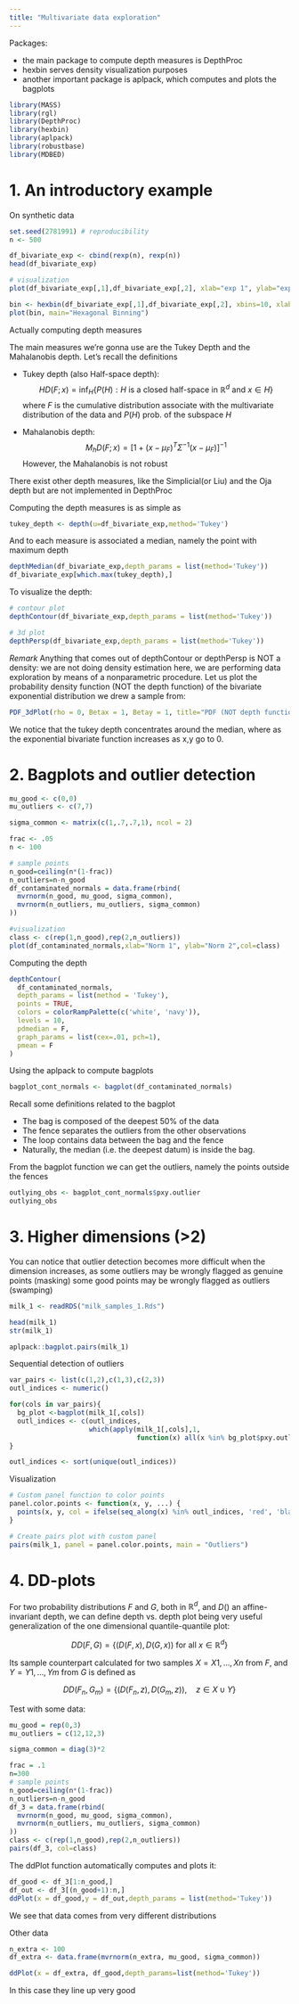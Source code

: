 ```yaml
---
title: "Multivariate data exploration"
---
```



Packages:

- the main package to compute depth measures is DepthProc
- hexbin serves density visualization purposes
- another important package is aplpack, which computes and plots the bagplots
```r
library(MASS)
library(rgl)
library(DepthProc)
library(hexbin)
library(aplpack)
library(robustbase)
library(MDBED)
```


# 1. An introductory example
On synthetic data
```r
set.seed(2781991) # reproducibility
n <- 500

df_bivariate_exp <- cbind(rexp(n), rexp(n))
head(df_bivariate_exp)

# visualization
plot(df_bivariate_exp[,1],df_bivariate_exp[,2], xlab="exp 1", ylab="exp 2")

bin <- hexbin(df_bivariate_exp[,1],df_bivariate_exp[,2], xbins=10, xlab="exp 1", ylab="exp 2")
plot(bin, main="Hexagonal Binning") 
```

Actually computing depth measures

The main measures we're gonna use are the Tukey Depth and the Mahalanobis depth. Let's recall the definitions

- Tukey depth (also Half-space depth):
$$
HD(F;x) = \inf_H\{P(H): H \text{ is a closed half-space in } \mathbb{R}^d \text{ and } x \in H \}
$$
where $F$ is the cumulative distribution associate with the multivariate distribution of the data and $P(H)$ prob. of the subspace $H$

- Mahalanobis depth:
$$
M_hD(F;x) = [1+(x-\mu_F)^T\Sigma^{-1}(x-\mu_F)]^{-1}
$$
However, the Mahalanobis is not robust

There exist other depth measures, like the Simplicial(or Liu) and the Oja depth but are not implemented in DepthProc

Computing the depth measures is as simple as
```r
tukey_depth <- depth(u=df_bivariate_exp,method='Tukey')
```

And to each measure is associated a median, namely the point with maximum depth
```r
depthMedian(df_bivariate_exp,depth_params = list(method='Tukey'))
df_bivariate_exp[which.max(tukey_depth),]
```

To visualize the depth:
```r
# contour plot
depthContour(df_bivariate_exp,depth_params = list(method='Tukey'))

# 3d plot
depthPersp(df_bivariate_exp,depth_params = list(method='Tukey'))
```
*Remark* Anything that comes out of depthContour or depthPersp is NOT a density: we are not doing density estimation here, we are performing data exploration by means of a nonparametric procedure. Let us plot the probability density function (NOT the depth function) of the bivariate exponential distribution we drew a sample from:

```r
PDF_3dPlot(rho = 0, Betax = 1, Betay = 1, title="PDF (NOT depth function) of the bivariate exponential distribution", zlabel="")
```
We notice that the tukey depth concentrates around the median, where as the exponential bivariate function increases as x,y go to 0.


# 2. Bagplots and outlier detection
```r
mu_good <- c(0,0) 
mu_outliers <- c(7,7)

sigma_common <- matrix(c(1,.7,.7,1), ncol = 2)

frac <- .05
n <- 100

# sample points
n_good=ceiling(n*(1-frac))
n_outliers=n-n_good
df_contaminated_normals = data.frame(rbind(
  mvrnorm(n_good, mu_good, sigma_common),
  mvrnorm(n_outliers, mu_outliers, sigma_common)
))

#visualization
class <- c(rep(1,n_good),rep(2,n_outliers))
plot(df_contaminated_normals,xlab="Norm 1", ylab="Norm 2",col=class)
```

Computing the depth
```r
depthContour(
  df_contaminated_normals,
  depth_params = list(method = 'Tukey'),
  points = TRUE,
  colors = colorRampPalette(c('white', 'navy')),
  levels = 10,
  pdmedian = F,
  graph_params = list(cex=.01, pch=1),
  pmean = F
)
```

Using the aplpack to compute bagplots
```r
bagplot_cont_normals <- bagplot(df_contaminated_normals)
```

Recall some definitions related to the bagplot


- The bag is composed of the deepest 50% of the data
- The fence separates the outliers from the other observations
- The loop contains data between the bag and the fence
- Naturally, the median (i.e. the deepest datum) is inside the bag. 

From the bagplot function we can get the outliers, namely the points outside the fences
```r
outlying_obs <- bagplot_cont_normals$pxy.outlier
outlying_obs
```

# 3. Higher dimensions (>2)

You can notice that outlier detection becomes more difficult when the dimension increases, as some outliers may be wrongly flagged as genuine points (masking) some good points may be wrongly flagged as outliers (swamping)

```r
milk_1 <- readRDS("milk_samples_1.Rds")

head(milk_1)
str(milk_1)

aplpack::bagplot.pairs(milk_1)
```

Sequential detection of outliers
```r
var_pairs <- list(c(1,2),c(1,3),c(2,3))
outl_indices <- numeric()

for(cols in var_pairs){
  bg_plot <-bagplot(milk_1[,cols])
  outl_indices <- c(outl_indices,
                    which(apply(milk_1[,cols],1,
                                function(x) all(x %in% bg_plot$pxy.outlier))))
}

outl_indices <- sort(unique(outl_indices))
```

Visualization
```r
# Custom panel function to color points
panel.color.points <- function(x, y, ...) {
  points(x, y, col = ifelse(seq_along(x) %in% outl_indices, 'red', 'black'), ...)
}

# Create pairs plot with custom panel
pairs(milk_1, panel = panel.color.points, main = "Outliers")
```

# 4. DD-plots
For two probability distributions $F$ and $G$, both in $\mathbb{R}^d$, and $D()$ an affine-invariant depth, we can define depth vs. depth plot being very useful generalization of the one dimensional quantile-quantile plot:

$$
DD(F,G)=\{(D(F,x),D(G,x)) \text{ for all } x\in\mathbb{R}^d\}
$$

Its sample counterpart calculated for two samples $X={X1,\dots,Xn}$ from $F$, and $Y={Y1,\dots,Ym}$ from $G$
is defined as

$$
DD(F_n,G_m)=\{(D(F_n,z),D(G_m,z)), \quad z∈{X∪Y}\}
$$

Test with some data:
```r
mu_good = rep(0,3)
mu_outliers = c(12,12,3)

sigma_common = diag(3)*2

frac = .1
n=300
# sample points
n_good=ceiling(n*(1-frac))
n_outliers=n-n_good
df_3 = data.frame(rbind(
  mvrnorm(n_good, mu_good, sigma_common),
  mvrnorm(n_outliers, mu_outliers, sigma_common)
))
class <- c(rep(1,n_good),rep(2,n_outliers))
pairs(df_3, col=class)
```

The ddPlot function automatically computes and plots it:
```r
df_good <- df_3[1:n_good,]
df_out <- df_3[(n_good+1):n,]
ddPlot(x = df_good,y = df_out,depth_params = list(method='Tukey'))
```
We see that data comes from very different distributions

Other data
```r
n_extra <- 100
df_extra <- data.frame(mvrnorm(n_extra, mu_good, sigma_common))

ddPlot(x = df_extra, df_good,depth_params=list(method='Tukey'))
```
In this case they line up very good